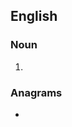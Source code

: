 ==English==

===Noun===
{{head|en|noun form}}

# {{plural of|en|seedling}}

===Anagrams===
* {{anagrams|en|a=deegilnss|gelidness}}
